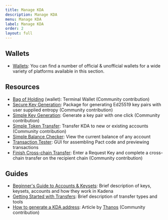 ```yaml
---
title: Manage KDA
description: Manage KDA
menu: Manage KDA
label: Manage KDA
order: 2
layout: full
---
```


## Wallets

- [Wallets](/basics/wallets): You can find a number of official & unofficial
  wallets for a wide variety of platforms available in this section.

## Resources

- [Bag of Holding](https://github.com/kadena-community/bag-of-holding) (wallet):
  Terminal Wallet (Community contribution)
- [Secure Key Generation](https://github.com/kadena-community/secure-keygen):
  Package for generating Ed25519 key pairs with user supplied entropy (Community
  contribution)
- [Simple Key Generation](https://kadena-community.github.io/kadena-transfer-js/):
  Generate a key pair with one click (Community contribution)
- [Simple Token Transfer](https://kadena-community.github.io/kadena-transfer-js/):
  Transfer KDA to new or existing accounts (Community contribution)
- [Simple Balance Checker](https://balance.chainweb.com): View the current
  balance of any account
- [Transaction Tester](http://txtool.chainweb.com): GUI for assembling Pact code
  and previewing transactions
- [Finish Cross-chain Transfer](https://kadena-community.github.io/kadena-transfer-js/):
  Enter a Request Key and complete a cross-chain transfer on the recipient chain
  (Community contribution)

## Guides

- [Beginner's Guide to Accounts & Keysets](https://medium.com/kadena-io/beginners-guide-to-kadena-accounts-keysets-fb7f32104291):
  Brief description of keys, keysets, accounts and how they work in Kadena
- [Getting Started with Transfers](https://medium.com/kadena-io/kadena-public-blockchain-getting-started-with-transfers-153bf87d6824):
  Brief description of transfer types and tools
- [How to generate a KDA address](https://medium.com/kadenacoin/how-to-generate-a-kda-address-fd009a06ea05):
  Article by [Thanos](https://medium.com/@Thanos_42) (Community contribution)
